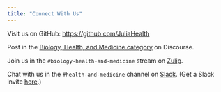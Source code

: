 ```yaml
---
title: "Connect With Us"
---
```


Visit us on GitHub: [https://github.com/JuliaHealth](https://github.com/JuliaHealth)

Post in the [Biology, Health, and Medicine category](https://discourse.julialang.org/c/domain/bio/15) on Discourse.

Join us in the `#biology-health-and-medicine` stream on [Zulip](https://julialang.zulipchat.com).

Chat with us in the `#health-and-medicine` channel on [Slack](https://julialang.slack.com). (Get a Slack invite [here](https://julialang.org/slack/).)